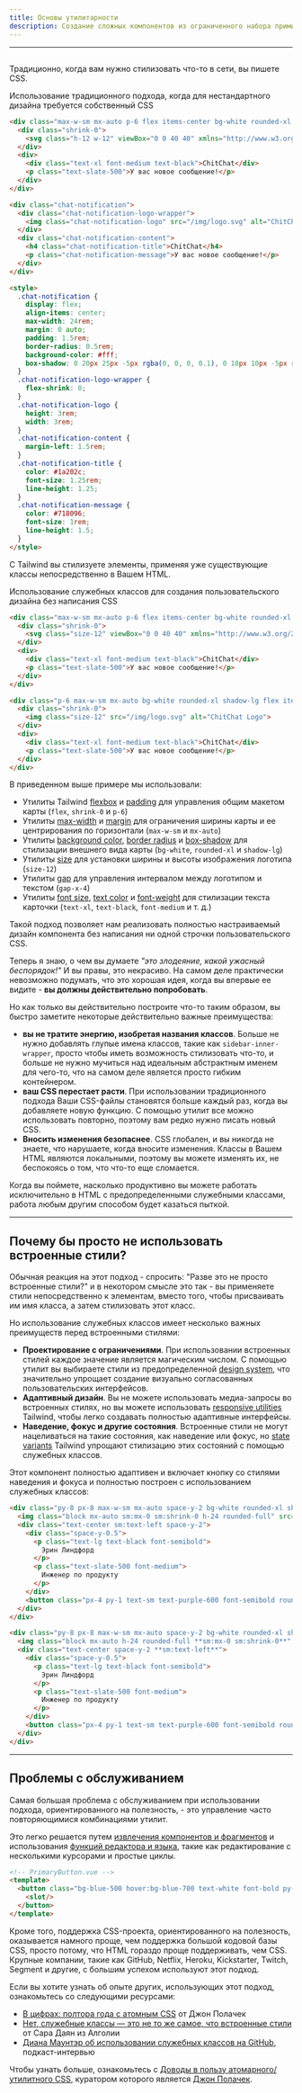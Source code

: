 ```yaml
---
title: Основы утилитарности
description: Создание сложных компонентов из ограниченного набора примитивных утилит.
---
```



---

## <Heading hidden>Обзор</Heading>

Традиционно, когда вам нужно стилизовать что-то в сети, вы пишете CSS.

<TipBad>Использование традиционного подхода, когда для нестандартного дизайна требуется собственный CSS</TipBad>

```html {{ example: true }}
<div class="max-w-sm mx-auto p-6 flex items-center bg-white rounded-xl shadow-lg gap-x-4">
  <div class="shrink-0">
    <svg class="h-12 w-12" viewBox="0 0 40 40" xmlns="http://www.w3.org/2000/svg"><defs><linearGradient x1="50%" y1="0%" x2="50%" y2="100%" id="a"><stop stop-color="#2397B3" offset="0%"/><stop stop-color="#13577E" offset="100%"/></linearGradient><linearGradient x1="50%" y1="0%" x2="50%" y2="100%" id="b"><stop stop-color="#73DFF2" offset="0%"/><stop stop-color="#47B1EB" offset="100%"/></linearGradient></defs><g fill="none" fill-rule="evenodd"><path d="M28.872 22.096c.084.622.128 1.258.128 1.904 0 7.732-6.268 14-14 14-2.176 0-4.236-.496-6.073-1.382l-6.022 2.007c-1.564.521-3.051-.966-2.53-2.53l2.007-6.022A13.944 13.944 0 0 1 1 24c0-7.331 5.635-13.346 12.81-13.95A9.967 9.967 0 0 0 13 14c0 5.523 4.477 10 10 10a9.955 9.955 0 0 0 5.872-1.904z" fill="url(#a)" transform="translate(1 1)"/><path d="M35.618 20.073l2.007 6.022c.521 1.564-.966 3.051-2.53 2.53l-6.022-2.007A13.944 13.944 0 0 1 23 28c-7.732 0-14-6.268-14-14S15.268 0 23 0s14 6.268 14 14c0 2.176-.496 4.236-1.382 6.073z" fill="url(#b)" transform="translate(1 1)"/><path d="M18 17a2 2 0 1 0 0-4 2 2 0 0 0 0 4zM24 17a2 2 0 1 0 0-4 2 2 0 0 0 0 4zM30 17a2 2 0 1 0 0-4 2 2 0 0 0 0 4z" fill="#FFF"/></g></svg>
  </div>
  <div>
    <div class="text-xl font-medium text-black">ChitChat</div>
    <p class="text-slate-500">У вас новое сообщение!</p>
  </div>
</div>
```

```html
<div class="chat-notification">
  <div class="chat-notification-logo-wrapper">
    <img class="chat-notification-logo" src="/img/logo.svg" alt="ChitChat Logo">
  </div>
  <div class="chat-notification-content">
    <h4 class="chat-notification-title">ChitChat</h4>
    <p class="chat-notification-message">У вас новое сообщение!</p>
  </div>
</div>

<style>
  .chat-notification {
    display: flex;
    align-items: center;
    max-width: 24rem;
    margin: 0 auto;
    padding: 1.5rem;
    border-radius: 0.5rem;
    background-color: #fff;
    box-shadow: 0 20px 25px -5px rgba(0, 0, 0, 0.1), 0 10px 10px -5px rgba(0, 0, 0, 0.04);
  }
  .chat-notification-logo-wrapper {
    flex-shrink: 0;
  }
  .chat-notification-logo {
    height: 3rem;
    width: 3rem;
  }
  .chat-notification-content {
    margin-left: 1.5rem;
  }
  .chat-notification-title {
    color: #1a202c;
    font-size: 1.25rem;
    line-height: 1.25;
  }
  .chat-notification-message {
    color: #718096;
    font-size: 1rem;
    line-height: 1.5;
  }
</style>
```

С Tailwind вы стилизуете элементы, применяя уже существующие классы непосредственно в Вашем HTML.

<TipGood>Использование служебных классов для создания пользовательского дизайна без написания CSS</TipGood>

```html {{ example: true }}
<div class="max-w-sm mx-auto p-6 flex items-center bg-white rounded-xl shadow-lg gap-x-4">
  <div class="shrink-0">
    <svg class="size-12" viewBox="0 0 40 40" xmlns="http://www.w3.org/2000/svg"><defs><linearGradient x1="50%" y1="0%" x2="50%" y2="100%" id="a"><stop stop-color="#2397B3" offset="0%"/><stop stop-color="#13577E" offset="100%"/></linearGradient><linearGradient x1="50%" y1="0%" x2="50%" y2="100%" id="b"><stop stop-color="#73DFF2" offset="0%"/><stop stop-color="#47B1EB" offset="100%"/></linearGradient></defs><g fill="none" fill-rule="evenodd"><path d="M28.872 22.096c.084.622.128 1.258.128 1.904 0 7.732-6.268 14-14 14-2.176 0-4.236-.496-6.073-1.382l-6.022 2.007c-1.564.521-3.051-.966-2.53-2.53l2.007-6.022A13.944 13.944 0 0 1 1 24c0-7.331 5.635-13.346 12.81-13.95A9.967 9.967 0 0 0 13 14c0 5.523 4.477 10 10 10a9.955 9.955 0 0 0 5.872-1.904z" fill="url(#a)" transform="translate(1 1)"/><path d="M35.618 20.073l2.007 6.022c.521 1.564-.966 3.051-2.53 2.53l-6.022-2.007A13.944 13.944 0 0 1 23 28c-7.732 0-14-6.268-14-14S15.268 0 23 0s14 6.268 14 14c0 2.176-.496 4.236-1.382 6.073z" fill="url(#b)" transform="translate(1 1)"/><path d="M18 17a2 2 0 1 0 0-4 2 2 0 0 0 0 4zM24 17a2 2 0 1 0 0-4 2 2 0 0 0 0 4zM30 17a2 2 0 1 0 0-4 2 2 0 0 0 0 4z" fill="#FFF"/></g></svg>
  </div>
  <div>
    <div class="text-xl font-medium text-black">ChitChat</div>
    <p class="text-slate-500">У вас новое сообщение!</p>
  </div>
</div>
```

```html
<div class="p-6 max-w-sm mx-auto bg-white rounded-xl shadow-lg flex items-center gap-x-4">
  <div class="shrink-0">
    <img class="size-12" src="/img/logo.svg" alt="ChitChat Logo">
  </div>
  <div>
    <div class="text-xl font-medium text-black">ChitChat</div>
    <p class="text-slate-500">У вас новое сообщение!</p>
  </div>
</div>
```

В приведенном выше примере мы использовали:

- Утилиты Tailwind [flexbox](/docs/display#flex) и [padding](/docs/padding) для управления общим макетом карты (`flex`, `shrink-0` и `p-6`)
- Утилиты [max-width](/docs/max-width) и [margin](/docs/margin) для ограничения ширины карты и ее центрирования по горизонтали (`max-w-sm` и `mx-auto`)
- Утилиты [background color](/docs/background-color), [border radius](/docs/border-radius) и [box-shadow](/docs/box-shadow) для стилизации внешнего вида карты (`bg-white`, `rounded-xl` и `shadow-lg`)
- Утилиты [size](/docs/size) для установки ширины и высоты изображения логотипа (`size-12`)
- Утилиты [gap](/docs/gap) для управления интервалом между логотипом и текстом (`gap-x-4`)
- Утилиты [font size](/docs/font-size), [text color](/docs/text-color) и [font-weight](/docs/font-weight) для стилизации текста карточки (`text-xl`, `text-black`, `font-medium` и т. д.)

Такой подход позволяет нам реализовать полностью настраиваемый дизайн компонента без написания ни одной строчки пользовательского CSS.

Теперь я знаю, о чем вы думаете _"это злодеяние, какой ужасный беспорядок!"_ И вы правы, это некрасиво. На самом деле практически невозможно подумать, что это хорошая идея, когда вы впервые ее видите - **вы должны действительно попробовать**.

Но как только вы действительно построите что-то таким образом, вы быстро заметите некоторые действительно важные преимущества:

- **вы не тратите энергию, изобретая названия классов**. Больше не нужно добавлять глупые имена классов, такие как `sidebar-inner-wrapper`, просто чтобы иметь возможность стилизовать что-то, и больше не нужно мучиться над идеальным абстрактным именем для чего-то, что на самом деле является просто гибким контейнером.
- **ваш CSS перестает расти**. При использовании традиционного подхода Ваши CSS-файлы становятся больше каждый раз, когда вы добавляете новую функцию. С помощью утилит все можно использовать повторно, поэтому вам редко нужно писать новый CSS.
- **Вносить изменения безопаснее**. CSS глобален, и вы никогда не знаете, что нарушаете, когда вносите изменения. Классы в Вашем HTML являются локальными, поэтому вы можете изменять их, не беспокоясь о том, что что-то еще сломается.

Когда вы поймете, насколько продуктивно вы можете работать исключительно в HTML с предопределенными служебными классами, работа любым другим способом будет казаться пыткой.

---

## Почему бы просто не использовать встроенные стили?

Обычная реакция на этот подход - спросить: "Разве это не просто встроенные стили?" и в некотором смысле это так - вы применяете стили непосредственно к элементам, вместо того, чтобы присваивать им имя класса, а затем стилизовать этот класс.

Но использование служебных классов имеет несколько важных преимуществ перед встроенными стилями:

- **Проектирование с ограничениями**. При использовании встроенных стилей каждое значение является магическим числом. С помощью утилит вы выбираете стили из предопределенной [design system](/docs/theme), что значительно упрощает создание визуально согласованных пользовательских интерфейсов.
- **Адаптивный дизайн**. Вы не можете использовать медиа-запросы во встроенных стилях, но вы можете использовать [responsive utilities](/docs/responsive-design) Tailwind, чтобы легко создавать полностью адаптивные интерфейсы.
- **Наведение, фокус и другие состояния**. Встроенные стили не могут нацеливаться на такие состояния, как наведение или фокус, но [state variants](/docs/hover-focus-and-other-states) Tailwind упрощают стилизацию этих состояний с помощью служебных классов.

Этот компонент полностью адаптивен и включает кнопку со стилями наведения и фокуса и полностью построен с использованием служебных классов:

```html {{ example: true }}
<div class="py-8 px-8 max-w-sm mx-auto space-y-2 bg-white rounded-xl shadow-lg sm:flex sm:items-center sm:space-y-0 sm:gap-x-6 sm:py-4">
  <img class="block mx-auto sm:mx-0 sm:shrink-0 h-24 rounded-full" src="/img/erin-lindford.jpg" alt="Женское лицо" />
  <div class="text-center sm:text-left space-y-2">
    <div class="space-y-0.5">
      <p class="text-lg text-black font-semibold">
        Эрин Линдфорд
      </p>
      <p class="text-slate-500 font-medium">
        Инженер по продукту
      </p>
    </div>
    <button class="px-4 py-1 text-sm text-purple-600 font-semibold rounded-full border border-purple-200 hover:text-white hover:bg-purple-600 hover:border-transparent focus:outline-none focus:ring-2 focus:ring-purple-600 focus:ring-offset-2">Message</button>
  </div>
</div>
```

```html
<div class="py-8 px-8 max-w-sm mx-auto space-y-2 bg-white rounded-xl shadow-lg **sm:py-4 sm:flex sm:items-center sm:space-y-0 sm:gap-x-6**">
  <img class="block mx-auto h-24 rounded-full **sm:mx-0 sm:shrink-0**" src="/img/erin-lindford.jpg" alt="Женское лицо" />
  <div class="text-center space-y-2 **sm:text-left**">
    <div class="space-y-0.5">
      <p class="text-lg text-black font-semibold">
        Эрин Линдфорд
      </p>
      <p class="text-slate-500 font-medium">
        Инженер по продукту
      </p>
    </div>
    <button class="px-4 py-1 text-sm text-purple-600 font-semibold rounded-full border border-purple-200 **hover:text-white hover:bg-purple-600 hover:border-transparent focus:outline-none focus:ring-2 focus:ring-purple-600 focus:ring-offset-2**">Сообщение</button>
  </div>
</div>
```

---

## Проблемы с обслуживанием

Самая большая проблема с обслуживанием при использовании подхода, ориентированного на полезность, - это управление часто повторяющимися комбинациями утилит.

Это легко решается путем [извлечения компонентов и фрагментов](/docs/reusing-styles#extracting-components-and-partials) и использования [функций редактора и языка](/docs/reusing-styles#using-editor-and-language-features), такие как редактирование с несколькими курсорами и простые циклы.

```html
<!-- PrimaryButton.vue -->
<template>
  <button class="bg-blue-500 hover:bg-blue-700 text-white font-bold py-2 px-4 rounded">
    <slot/>
  </button>
</template>
```

Кроме того, поддержка CSS-проекта, ориентированного на полезность, оказывается намного проще, чем поддержка большой кодовой базы CSS, просто потому, что HTML гораздо проще поддерживать, чем CSS. Крупные компании, такие как GitHub, Netflix, Heroku, Kickstarter, Twitch, Segment и другие, с большим успехом используют этот подход.

Если вы хотите узнать об опыте других, использующих этот подход, ознакомьтесь со следующими ресурсами:

- [В цифрах: полтора года с атомным CSS](https://medium.com/@johnpolacek/by-the-numbers-a-year-and-half-with-atomic-css-39d75b1263b4) от Джон Полачек
- [Нет, служебные классы — это не то же самое, что встроенные стили](https://frontstuff.io/no-utility-classes-arent-the-same-as-inline-styles) от Сара Даян из Алголии
- [Диана Маунтэр об использовании служебных классов на GitHub](http://www.fullstackradio.com/75), подкаст-интервью

Чтобы узнать больше, ознакомьтесь с [Доводы в пользу атомарного/утилитного CSS](https://johnpolacek.github.io/the-case-for-atomic-css/), куратором которого является [Джон Полачек](https://twitter.com/johnpolacek).
